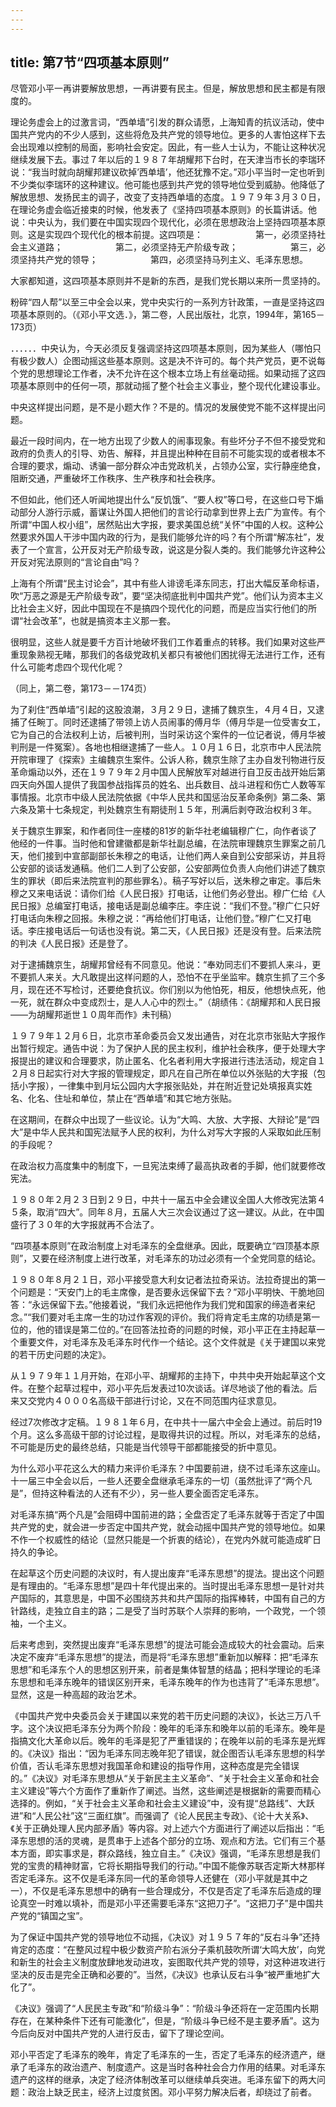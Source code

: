 ```yaml
---
---
---
```

title: 第7节“四项基本原则”
---



尽管邓小平一再讲要解放思想，一再讲要有民主。但是，解放思想和民主都是有限度的。

理论务虚会上的过激言词，“西单墙”引发的群众请愿，上海知青的抗议活动，使中国共产党内的不少人感到，这些将危及共产党的领导地位。更多的人害怕这样下去会出现难以控制的局面，影响社会安定。因此，有一些人士认为，不能让这种状况继续发展下去。事过７年以后的１９８７年胡耀邦下台时，在天津当市长的李瑞环说：“我当时就向胡耀邦建议砍掉’西单墙’，他还犹豫不定。”邓小平当时一定也听到不少类似李瑞环的这种建议。他可能也感到共产党的领导地位受到威胁。他降低了解放思想、发扬民主的调子，改变了支持西单墙的态度。１９７９年３月３０日，在理论务虚会临近接束的时候，他发表了《坚持四项基本原则》的长篇讲话。他说：中央认为，我们要在中国实现四个现代化，必须在思想政治上坚持四项基本原则。这是实现四个现代化的根本前提。这四项是：　　　　　　第一，必须坚持社会主义道路；　　　　　　第二，必须坚持无产阶级专政；　　　　　　第三，必须坚持共产党的领导；　　　　　　第四，必须坚持马列主义、毛泽东思想。

大家都知道，这四项基本原则并不是新的东西，是我们党长期以来所一贯坚持的。

粉碎“四人帮”以至三中全会以来，党中央实行的一系列方针政策，一直是坚持这四项基本原则的。（《邓小平文选．》，第二卷，人民出版社，北京，1994年，第165－173页）

．．．．．．中央认为，今天必须反复强调坚持这四项基本原则，因为某些人（哪怕只有极少数人）企图动摇这些基本原则。这是决不许可的。每个共产党员，更不说每个党的思想理论工作者，决不允许在这个根本立场上有丝毫动摇。如果动摇了这四项基本原则中的任何一项，那就动摇了整个社会主义事业，整个现代化建设事业。

中央这样提出问题，是不是小题大作？不是的。情况的发展使党不能不这样提出问题。

最近一段时间内，在一地方出现了少数人的闹事现象。有些坏分子不但不接受党和政府的负责人的引导、劝告、解释，并且提出种种在目前不可能实现的或者根本不合理的要求，煽动、诱骗一部分群众冲击党政机关，占领办公室，实行静座绝食，阻断交通，严重破坏工作秩序、生产秩序和社会秩序。

不但如此，他们还人听闻地提出什么“反饥饿”、“要人权”等口号，在这些口号下煽动部分人游行示威，蓄谋让外国人把他们的言论行动拿到世界上去广为宣传。有个所谓“中国人权小组”，居然贴出大字报，要求美国总统“关怀”中国的人权。这种公然要求外国人干涉中国内政的行为，是我们能够允许的吗？有个所谓“解冻社”，发表了一个宣言，公开反对无产阶级专政，说这是分裂人类的。我们能够允许这种公开反对宪法原则的“言论自由”吗？

上海有个所谓“民主讨论会”，其中有些人诽谤毛泽东同志，打出大幅反革命标语，吹“万恶之源是无产阶级专政”，要“坚决彻底批判中国共产党”。他们认为资本主义比社会主义好，因此中国现在不是搞四个现代化的问题，而是应当实行他们的所谓“社会改革”，也就是搞资本主义那一套。

很明显，这些人就是要千方百计地破坏我们工作着重点的转移。我们如果对这些严重现象熟视无睹，那我们的各级党政机关都只有被他们困扰得无法进行工作，还有什么可能考虑四个现代化呢？

（同上，第二卷，第173－－174页）

为了刹住“西单墙”引起的这股浪潮，３月２９日，逮捕了魏京生，４月４日，又逮捕了任畹丁。同时还逮捕了带领上访人员闹事的傅月华（傅月华是一位受害女工，它为自己的合法权利上访，后被判刑，当时采访这个案件的一位记者说，傅月华被判刑是一件冤案）。各地也相继逮捕了一些人。１０月１６日，北京市中人民法院开院审理了《探索》主编魏京生案件。公诉人称，魏京生除了主办自发刊物进行反革命煽动以外，还在１９７９年２月中国人民解放军对越进行自卫反击战开始后第四天向外国人提供了我国参战指挥员的姓名、出兵数目、战斗进程和伤亡人数等军事情报。北京市中级人民法院依据《中华人民共和国惩治反革命条例》第二条、第六条及第十七条规定，判处魏京生有期徒刑１５年，刑满后剥夺政治权利３年。

关于魏京生罪案，和作者同住一座楼的81岁的新华社老编辑穆广仁，向作者谈了他经的一件事。当时他和曾建徽都是新华社副总编，在法院审理魏京生罪案之前几天，他们接到中宣部副部长朱穆之的电话，让他们两人亲自到公安部采访，并且将公安部的谈话发通稿。他们二人到了公安部，公安部两位负责人向他们讲述了魏京生的罪状（即后来法院宣判的那些罪名）。稿子写好以后，送朱穆之审定。事后朱穆之又来电话说：请你们给《人民日报》打电话，让他们务必登出。穆广仁给《人民日报》总编室打电话，接电话是副总编李庄。李庄说：“我们不登。”穆广仁只好打电话向朱穆之回报。朱穆之说：“再给他们打电话，让他们登。”穆广仁又打电话。李庄接电话后一句话也没有说。第二天，《人民日报》还是没有登。后来法院的判决《人民日报》还是登了。

对于逮捕魏京生，胡耀邦曾经有不同意见。他说：“奉劝同志们不要抓人来斗，更不要抓人来关。大凡敢提出这样问题的人，恐怕不在乎坐监牢。魏京生抓了三个多月，现在还不写检讨，还要绝食抗议。你们别以为他怕死，相反，他想快点死，他一死，就在群众中变成烈士，是人人心中的烈士。”（胡绩伟：《胡耀邦和人民日报――为胡耀邦逝世１０周年而作》未刊稿）

１９７９年１２月６日，北京市革命委员会又发出通告，对在北京市张贴大字报作出暂行规定。通告中说：为了保护人民的民主权利，维护社会秩序，便于处理大字报提出的建议和合理要求，防止匿名、化名者利用大字报进行违法活动，规定自１２月８日起实行对大字报的管理规定，即凡在自己所在单位以外张贴的大字报（包括小字报），一律集中到月坛公园内大字报张贴处，并在附近登记处填报真实姓名、化名、住址和单位，禁止在“西单墙”和其它地方张贴。

在这期间，在群众中出现了一些议论。认为“大鸣、大放、大字报、大辩论”是“四大”是中华人民共和国宪法赋予人民的权利，为什么对写大字报的人采取如此压制的手段呢？

在政治权力高度集中的制度下，一旦宪法束缚了最高执政者的手脚，他们就要修改宪法。

１９８０年２月２３日到２９日，中共十一届五中全会建议全国人大修改宪法第４５条，取消“四大”。同年８月，五届人大三次会议通过了这一建议。从此，在中国盛行了３０年的大字报就再不合法了。

“四项基本原则”在政治制度上对毛泽东的全盘继承。因此，既要确立“四顶基本原则”，又要在经济制度上进行改革，对毛泽东的功过必须有一个全党同意的结论。

１９８０年８月２１日，邓小平接受意大利女记者法拉奇采访。法拉奇提出的第一个问题是：“天安门上的毛主席像，是否要永远保留下去？”邓小平明快、干脆地回答：“永远保留下去。”他接着说，“我们永远把他作为我们党和国家的缔造者来纪念。”“我们要对毛主席一生的功过作客观的评价。我们将肯定毛主席的功绩是第一位的，他的错误是第二位的。”在回答法拉奇的问题的时候，邓小平正在主持起草一个重要文件，对毛泽东及毛泽东时代作一个结论。这个文件就是《关于建国以来党的若干历史问题的决定》。

从１９７９年１１月开始，在邓小平、胡耀邦的主持下，中共中央开始起草这个文件。在整个起草过程中，邓小平先后发表过10次谈话。详尽地谈了他的看法。后来又交党内４０００名高级干部进行讨论，又在不同范围内征求意见。

经过7次修改才定稿。１９８１年６月，在中共十一届六中全会上通过。前后时19个月。这么多高级干部的讨论过程，是取得共识的过程。所以，对毛泽东的总结，不可能是历史的最终总结，只能是当代领导干部都能接受的折中意见。

为什么邓小平花这么大的精力来评价毛泽东？中国要前进，绕不过毛泽东这座山。十一届三中全会以后，一些人还要全盘继承毛泽东的一切（虽然批评了“两个凡是”，但持这种看法的人还有不少），另一些人要全面否定毛泽东。

对毛泽东搞“两个凡是”会阻碍中国前进的路；全盘否定了毛泽东就等于否定了中国共产党的史，就会进一步否定中国共产党，就会动摇中国共产党的领导地位。如果不作一个权威性的结论（显然只能是一个折衷的结论），在党内外就可能造成旷日持久的争论。

在起草这个历史问题的决议时，有人提出废弃“毛泽东思想”的提法。提出这个问题是有理由的。“毛泽东思想”是四十年代提出来的。当时提出毛泽东思想一是针对共产国际的，其意思是，中国不必围绕苏共和共产国际的指挥棒转，中国有自己的方针路线，走独立自主的路；二是受了当时苏联个人崇拜的影响，一个政党，一个领袖，一个主义。

后来考虑到，突然提出废弃“毛泽东思想”的提法可能会造成较大的社会震动。后来决定不废弃“毛泽东思想”的提法，而是将“毛泽东思想”重新加以解释：把“毛泽东思想”和毛泽东个人的思想区别开来，前者是集体智慧的结晶；把科学理论的毛泽东思想和毛泽东晚年的错误区别开来，毛泽东晚年的作为也违背了“毛泽东思想”。显然，这是一种高超的政治艺术。

《中国共产党中央委员会关于建国以来党的若干历史问题的决议》，长达三万八千字。这个决议把毛泽东分为两个阶段：晚年的毛泽东和晚年以前的毛泽东。晚年是指搞文化大革命以后。晚年的毛泽是犯了严重错误的；在晚年以前的毛泽东是光辉的。《决议》指出：“因为毛泽东同志晚年犯了错误，就企图否认毛泽东思想的科学价值，否认毛泽东思想对我国革命和建设的指导作用，这种态度是完全错误的。”《决议》对毛泽东思想从“关于新民主主义革命”、“关于社会主义革命和社会主义建设”等六个方面作了重新作了阐述。当然，这些阐述是根据新的需要而精心选择的。例如，“关于社会主义革命和社会主义建设”中，没有提“总路线”、大跃进”和“人民公社”这“三面红旗”。而强调了《论人民民主专政》、《论十大关系》、《关于正确处理人民内部矛盾》等内容。对上述六个方面进行了阐述以后指出：“毛泽东思想的活的灵魂，是贯串于上述各个部分的立场、观点和方法。它们有三个基本方面，即实事求是，群众路线，独立自主。”《决议》强调，“毛泽东思想是我们党的宝贵的精神财富，它将长期指导我们的行动。”中国不能像苏联否定斯大林那样否定毛泽东。这不仅是毛泽东同一代的革命领导人还健在（邓小平就是其中之一），不仅是毛泽东思想中的确有一些合理成分，不仅是否定了毛泽东后造成的理论真空一时难以填补，而是邓小平还需要毛泽东“这把刀子”。“这把刀子”是中国共产党的“镇国之宝”。

为了保证中国共产党的领导地位不动摇，《决议》对１９５７年的“反右斗争”还持肯定的态度：“在整风过程中极少数资产阶右派分子乘机鼓吹所谓‘大鸣大放’，向党和新生的社会主义制度放肆地发动进攻，妄图取代共产党的领导，对这种进攻进行坚决的反击是完全正确和必要的”。当然，《决议》也承认反右斗争“被严重地扩大化了”。

《决议》强调了“人民民主专政”和“阶级斗争”：“阶级斗争还将在一定范围内长期存在，在某种条件下还有可能激化”，但是，“阶级斗争已经不是主要矛盾”。这为今后向反对中国共产党的人进行反击，留下了理论空间。

邓小平否定了毛泽东的晚年，肯定了毛泽东的一生，否定了毛泽东的经济遗产，继承了毛泽东的政治遗产、制度遗产。这是当时各种社会合力作用的结果。对毛泽东遗产的这样的继承，决定了经济体制改革可以继续单兵突进。毛泽东留下的两大问题：政治上缺乏民主，经济上过度贫困。邓小平努力解决后者，却绕过了前者。